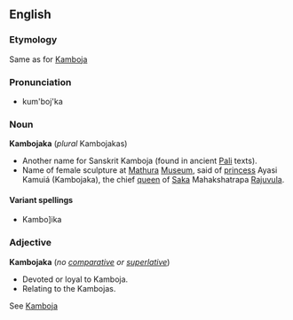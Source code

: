 ==English==

===Etymology===
Same as for [[Kamboja]]

===Pronunciation===
*kum'boj'ka

===Noun===
'''Kambojaka''' (''plural'' Kambojakas)

*Another name for Sanskrit Kamboja (found in ancient [[Pali]] texts).
*Name of female sculpture  at [[Mathura]] [[Museum]], said of [[princess]] Ayasi Kamuiá  (Kambojaka), the chief [[queen]] of [[Saka]] Mahakshatrapa [[Rajuvula]]. 

====Variant spellings====

*Kambo]ika

===Adjective===
<!-- this may be another case of a noun used adjectivally. -->
'''Kambojaka''' (''no [[comparative]] or [[superlative]]'')

*Devoted or loyal to Kamboja. 
*Relating to the Kambojas.

See [[Kamboja]]